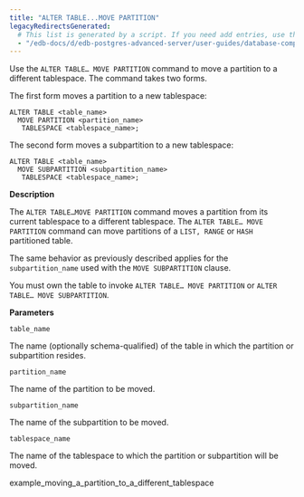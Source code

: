 ```yaml
---
title: "ALTER TABLE...MOVE PARTITION"
legacyRedirectsGenerated:
  # This list is generated by a script. If you need add entries, use the `legacyRedirects` key.
  - "/edb-docs/d/edb-postgres-advanced-server/user-guides/database-compatibility-for-oracle-developers-guide/9.6/Database_Compatibility_for_Oracle_Developers_Guide_v9.6.1.110.html"
---
```


<div id="alter_table_move_partition" class="registered_link"></div>

Use the `ALTER TABLE… MOVE PARTITION` command to move a partition to a different tablespace. The command takes two forms.

The first form moves a partition to a new tablespace:

```text
ALTER TABLE <table_name>
  MOVE PARTITION <partition_name>
   TABLESPACE <tablespace_name>;
```

The second form moves a subpartition to a new tablespace:

```text
ALTER TABLE <table_name>
  MOVE SUBPARTITION <subpartition_name>
   TABLESPACE <tablespace_name>;
```

**Description**

The `ALTER TABLE…MOVE PARTITION` command moves a partition from its current tablespace to a different tablespace. The `ALTER TABLE… MOVE PARTITION` command can move partitions of a `LIST, RANGE` or `HASH` partitioned table.

The same behavior as previously described applies for the `subpartition_name` used with the `MOVE SUBPARTITION` clause.

You must own the table to invoke `ALTER TABLE… MOVE PARTITION` or `ALTER TABLE… MOVE SUBPARTITION`.

**Parameters**

`table_name`

 The name (optionally schema-qualified) of the table in which the partition or subpartition resides.

`partition_name`

 The name of the partition to be moved.

`subpartition_name`

 The name of the subpartition to be moved.

`tablespace_name`

 The name of the tablespace to which the partition or subpartition will be moved.

<div class="toctree" maxdepth="3">

example_moving_a_partition_to_a_different_tablespace

</div>
